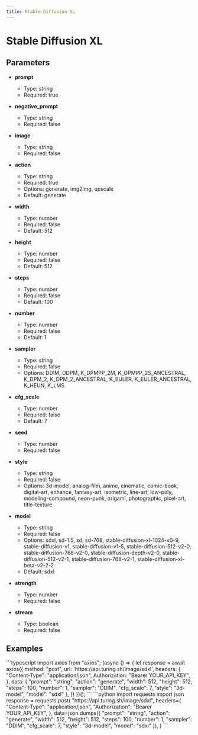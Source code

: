 ```yaml
---
title: Stable Diffusion XL
---
```


# Stable Diffusion XL

## Parameters


- **prompt**
  - Type: string
  - Required: true

- **negative_prompt**
  - Type: string
  - Required: false

- **image**
  - Type: string
  - Required: false

- **action**
  - Type: string
  - Required: true
  - Options: generate, img2img, upscale
  - Default: generate

- **width**
  - Type: number
  - Required: false
  - Default: 512

- **height**
  - Type: number
  - Required: false
  - Default: 512

- **steps**
  - Type: number
  - Required: false
  - Default: 100

- **number**
  - Type: number
  - Required: false
  - Default: 1

- **sampler**
  - Type: string
  - Required: false
  - Options: DDIM, DDPM, K_DPMPP_2M, K_DPMPP_2S_ANCESTRAL, K_DPM_2, K_DPM_2_ANCESTRAL, K_EULER, K_EULER_ANCESTRAL, K_HEUN, K_LMS

- **cfg_scale**
  - Type: number
  - Required: false
  - Default: 7

- **seed**
  - Type: number
  - Required: false

- **style**
  - Type: string
  - Required: false
  - Options: 3d-model, analog-film, anime, cinematic, comic-book, digital-art, enhance, fantasy-art, isometric, line-art, low-poly, modeling-compound, neon-punk, origami, photographic, pixel-art, title-texture

- **model**
  - Type: string
  - Required: false
  - Options: sdxl, sd-1.5, sd, sd-768, stable-diffusion-xl-1024-v0-9, stable-diffusion-v1, stable-diffusion-v1-5, stable-diffusion-512-v2-0, stable-diffusion-768-v2-0, stable-diffusion-depth-v2-0, stable-diffusion-512-v2-1, stable-diffusion-768-v2-1, stable-diffusion-xl-beta-v2-2-2
  - Default: sdxl

- **strength**
  - Type: number
  - Required: false

- **stream**
  - Type: boolean
  - Required: false

## Examples

<CodeGroup title="Stable Diffusion XL example">
  ```typescript
  import axios from "axios";
  (async () => {
    let response = await axios({
      method: "post",
      url: 'https://api.turing.sh/image/sdxl',
      headers: {
        "Content-Type": "application/json",
        Authorization: "Bearer YOUR_API_KEY",
      },
      data: {
  "prompt": "string",
  "action": "generate",
  "width": 512,
  "height": 512,
  "steps": 100,
  "number": 1,
  "sampler": "DDIM",
  "cfg_scale": 7,
  "style": "3d-model",
  "model": "sdxl"
},
    })
  })();
  ```
  ```python
  import requests
  import json
  response = requests.post(
    "https://api.turing.sh/image/sdxl",
    headers={
      "Content-Type": "application/json",
      "Authorization": "Bearer YOUR_API_KEY",
    },
    data=json.dumps({
  "prompt": "string",
  "action": "generate",
  "width": 512,
  "height": 512,
  "steps": 100,
  "number": 1,
  "sampler": "DDIM",
  "cfg_scale": 7,
  "style": "3d-model",
  "model": "sdxl"
}),
  )
  ```
</CodeGroup>